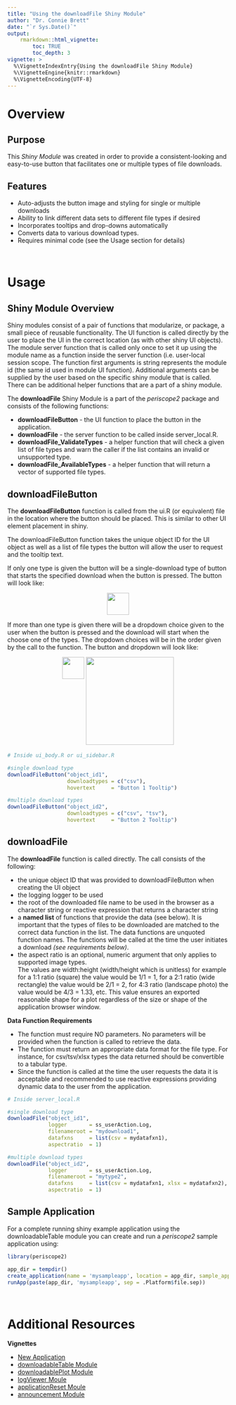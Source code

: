 ```yaml
---
title: "Using the downloadFile Shiny Module"
author: "Dr. Connie Brett"
date: "`r Sys.Date()`"
output: 
    rmarkdown::html_vignette:
        toc: TRUE
        toc_depth: 3
vignette: >
  %\VignetteIndexEntry{Using the downloadFile Shiny Module}
  %\VignetteEngine{knitr::rmarkdown}
  %\VignetteEncoding{UTF-8}
---
```


# Overview

## Purpose 

This *Shiny Module* was created in order to provide a consistent-looking and
easy-to-use button that facilitates one or multiple types of file downloads.

## Features

* Auto-adjusts the button image and styling for single or multiple downloads
* Ability to link different data sets to different file types if desired
* Incorporates tooltips and drop-downs automatically
* Converts data to various download types.
* Requires minimal code (see the Usage section for details)

<br>

# Usage

## Shiny Module Overview

Shiny modules consist of a pair of functions that modularize, or package, a 
small piece of reusable functionality.  The UI function is called directly by
the user to place the UI in the correct location (as with other shiny UI
objects). The module server function that is called only once to set it up using the
module name as a function inside the server function (i.e. user-local session
scope.  The function first arguments is string represents the module id (the same id used in module UI function). Additional arguments can be supplied by the user based on the specific shiny module that is called.  There can be additional helper functions that are a part of a shiny module.

The **downloadFile** Shiny Module is a part of the *periscope2* package and 
consists of the following functions:

* **downloadFileButton** - the UI function to place the button in the 
application.
* **downloadFile** - the server function to be called inside server_local.R.
* **downloadFile_ValidateTypes** - a helper function that will check a given 
list of file types and warn the caller if the list contains an invalid or 
unsupported type.
* **downloadFile_AvailableTypes** - a helper function that will return a vector 
of supported file types.

## downloadFileButton

The **downloadFileButton** function is called from the ui.R (or equivalent) file 
in the location where the button should be placed.  This is similar to other UI
element placement in shiny.

The downloadFileButton function takes the unique object ID for the UI object
as well as a list of file types the button will allow the user to request and
the tooltip text.

If only one type is given the button will be a single-download type of button
that starts the specified download when the button is pressed.  The button will 
look like:

<center><img src="figures/downloadFile-1.jpg" width="50px"></center>


If more than one type is given there will be a dropdown choice given to the user
when the button is pressed and the download will start when the choose one of 
the types.  The dropdown choices will be in the order given by the call to the
function.  The button and dropdown will look like:

<center>
<img src="figures/downloadFile-2.jpg" width="50px" align="top">
<img src="figures/downloadFile-3.jpg" width="200px">
</center>


```r
# Inside ui_body.R or ui_sidebar.R

#single download type
downloadFileButton("object_id1", 
                   downloadtypes = c("csv"), 
                   hovertext     = "Button 1 Tooltip")

#multiple download types
downloadFileButton("object_id2", 
                   downloadtypes = c("csv", "tsv"), 
                   hovertext     = "Button 2 Tooltip")
```

## downloadFile

The **downloadFile** function is called directly. The call consists of the following:

* the unique object ID that was provided to downloadFileButton when creating 
the UI object
* the logging logger to be used
* the root of the downloaded file name to be used in the browser as a character
string or reactive expression that returns a character string
* a **named list** of functions that provide the data (see below).  It is 
important that the types of files to be downloaded are matched to the correct
data function in the list.  The data functions are unquoted function names.  The
functions will be called at the time the user initiates a download 
*(see requirements below)*.
* the aspect ratio is an optional, numeric argument that only applies to supported image types.  
The values are width:height (width/height which is unitless) for example for a 
1:1 ratio (square) the value would be 1/1 = 1, for a 2:1 ratio (wide rectangle)
the value would be 2/1 = 2, for 4:3 ratio (landscape photo) the value would be
4/3 = 1.33, etc.  This value ensures an exported reasonable shape for a plot 
regardless of the size or shape of the application browser window.


**Data Function Requirements**

* The function must require NO parameters.  No parameters will be provided
when the function is called to retrieve the data.
* The function must return an appropriate data format for the file type.  For
instance, for csv/tsv/xlsx types the data returned should be convertible to
a tabular type.
* Since the function is called at the time the user requests the data it is 
acceptable and recommended to use reactive expressions providing dynamic data 
to the user from the application.


```r
# Inside server_local.R

#single download type
downloadFile("object_id1", 
             logger       = ss_userAction.Log,
             filenameroot = "mydownload1",
             datafxns     = list(csv = mydatafxn1),
             aspectratio  = 1)

#multiple download types
downloadFile("object_id2",
             logger       = ss_userAction.Log,
             filenameroot = "mytype2",
             datafxns     = list(csv = mydatafxn1, xlsx = mydatafxn2),
             aspectratio  = 1)
```


## Sample Application

For a complete running shiny example application using the downloadableTable
module you can create and run a *periscope2* sample application using:

```r
library(periscope2)

app_dir = tempdir()
create_application(name = 'mysampleapp', location = app_dir, sample_app = TRUE)
runApp(paste(app_dir, 'mysampleapp', sep = .Platform$file.sep))
```

<br>

# Additional Resources


**Vignettes**

* [New Application](new-application.html)
* [downloadableTable Module](downloadableTable-module.html)
* [downloadablePlot Module](downloadablePlot-module.html)
* [logViewer Moule](logViewer-moule.html)
* [applicationReset Moule](applicationReset-module.html)
* [announcement Module](announcement-module.html)
